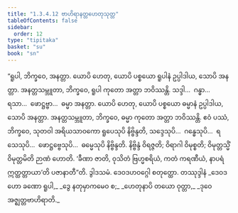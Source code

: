 ```yaml
---
title: "1.3.4.12 ဗာဟိရာနတ္တဟေတုသုတ္တ"
tableOfContents: false
sidebar:
  order: 12
type: "tipitaka"
basket: "su"
book: "sn"
---
```



<DynamicBreadcrumb />

<Division number="145" book="sn" e="ch" v="18" p="301">

<Paragraph number="805" book="sn">
“ရူပါ, ဘိက္ခဝေ, အနတ္တာ. ယောပိ ဟေတု, ယောပိ ပစ္စယော ရူပါနံ ဥပ္ပါဒါယ, သောပိ အနတ္တာ. အနတ္တသမ္ဘူတာ, ဘိက္ခဝေ, ရူပါ ကုတော အတ္တာ ဘဝိဿန္တိ. သဒ္ဒါ…  ဂန္ဓာ…  ရသာ…  ဖောဋ္ဌဗ္ဗာ…  ဓမ္မာ အနတ္တာ. ယောပိ ဟေတု, ယောပိ ပစ္စယော ဓမ္မာနံ ဥပ္ပါဒါယ, သောပိ အနတ္တာ. အနတ္တသမ္ဘူတာ, ဘိက္ခဝေ, ဓမ္မာ ကုတော အတ္တာ ဘဝိဿန္တိ. ဧဝံ ပဿံ, ဘိက္ခဝေ, သုတဝါ အရိယသာဝကော ရူပေသုပိ နိဗ္ဗိန္ဒတိ, သဒ္ဒေသုပိ…  ဂန္ဓေသုပိ…  ရသေသုပိ…  ဖောဋ္ဌဗ္ဗေသုပိ…  ဓမ္မေသုပိ နိဗ္ဗိန္ဒတိ. နိဗ္ဗိန္ဒံ ဝိရဇ္ဇတိ; ဝိရာဂါ ဝိမုစ္စတိ; ဝိမုတ္တသ္မိံ ဝိမုတ္တမိတိ ဉာဏံ ဟောတိ. ‘ခီဏာ ဇာတိ, ဝုသိတံ ဗြဟ္မစရိယံ, ကတံ ကရဏီယံ, နာပရံ ဣတ္ထတ္တာယာ’တိ ပဇာနာတီ”တိ.

</Paragraph>
</Division>

<Paragraph number="806" type="center" book="sn">
ဒွါဒသမံ.



</Paragraph>

<Paragraph number="807" type="center" book="sn">
ဒေဝဒဟဝဂ္ဂေါ စတုတ္ထော.



</Paragraph>

<Paragraph number="808" type="center" book="sn">
တဿုဒ္ဒါနံ


</Paragraph>

<Paragraph number="809" type="verses" book="sn">
_ဒေဝဒဟော ခဏော ရူပါ,_  
_ဒွေ နတုမှာကမေဝ စ;_  
_ဟေတုနာပိ တယော ဝုတ္တာ,_  
_ဒုဝေ အဇ္ဈတ္တဗာဟိရာတိ._
</Paragraph>